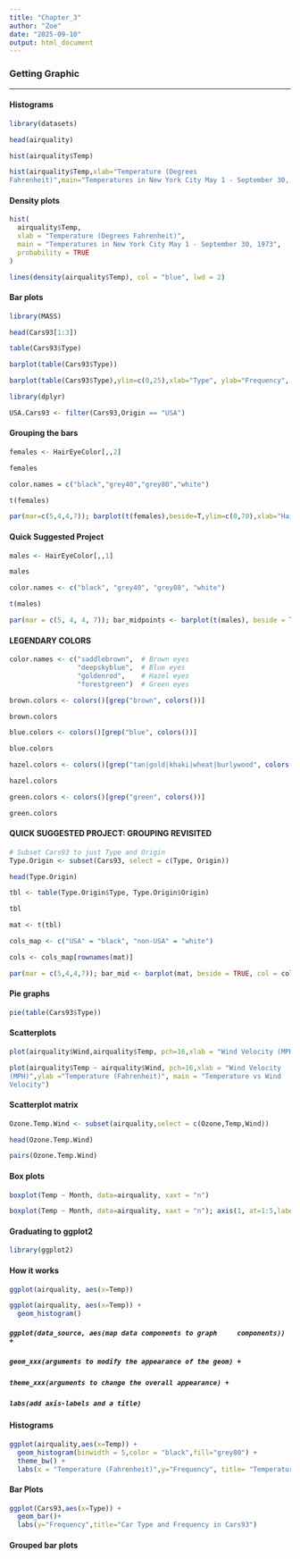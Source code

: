 ```yaml
---
title: "Chapter_3"
author: "Zoe"
date: "2025-09-10"
output: html_document
---
```


### Getting Graphic

------------------------------------------------------------------------

#### Histograms

```r
library(datasets)
```

```r
head(airquality)
```

```r
hist(airquality$Temp)
```

```r
hist(airquality$Temp,xlab="Temperature (Degrees
Fahrenheit)",main="Temperatures in New York City May 1 - September 30, 1973")
```

#### Density plots

```r
hist(
  airquality$Temp,
  xlab = "Temperature (Degrees Fahrenheit)",
  main = "Temperatures in New York City May 1 - September 30, 1973",
  probability = TRUE
)

lines(density(airquality$Temp), col = "blue", lwd = 2)
```

#### Bar plots

```r
library(MASS)
```

```r
head(Cars93[1:3])
```

```r
table(Cars93$Type)
```

```r
barplot(table(Cars93$Type))
```

```r
barplot(table(Cars93$Type),ylim=c(0,25),xlab="Type", ylab="Frequency", axis.lty="solid",space=.5)
```

```r
library(dplyr)
```

```r
USA.Cars93 <- filter(Cars93,Origin == "USA")
```

#### Grouping the bars

```r
females <- HairEyeColor[,,2]
```

```r
females
```

```r
color.names = c("black","grey40","grey80","white")
```

```r
t(females)
```

```r
par(mar=c(5,4,4,7)); barplot(t(females),beside=T,ylim=c(0,70),xlab="Hair Color",ylab="Frequency of Eye Color", col=color.names,axis.lty="solid"); legend("topright", rownames(t(females)), cex=0.8, fill=color.names, title="Eye Color", inset=c(-0.25,0), xpd=TRUE)
```

#### Quick Suggested Project

```r
males <- HairEyeColor[,,1]
```

```r
males
```

```r
color.names <- c("black", "grey40", "grey80", "white")
```

```r
t(males)
```

```r
par(mar = c(5, 4, 4, 7)); bar_midpoints <- barplot(t(males), beside = TRUE, ylim = c(0, 70), xlab = "Hair Color", ylab = "Frequency of Eye Color", col = color.names, axis.lty = "solid"); legend("topright", legend = rownames(t(males)), cex = 0.8, fill = color.names, title = "Eye Color", inset = c(-0.25, 0), xpd = TRUE)
```

#### LEGENDARY COLORS

```r
color.names <- c("saddlebrown",  # Brown eyes
                 "deepskyblue",  # Blue eyes
                 "goldenrod",    # Hazel eyes
                 "forestgreen")  # Green eyes
```

```r
brown.colors <- colors()[grep("brown", colors())]
```

```r
brown.colors
```

```r
blue.colors <- colors()[grep("blue", colors())]
```

```r
blue.colors
```

```r
hazel.colors <- colors()[grep("tan|gold|khaki|wheat|burlywood", colors())]
```

```r
hazel.colors
```

```r
green.colors <- colors()[grep("green", colors())]
```

```r
green.colors
```

#### QUICK SUGGESTED PROJECT: GROUPING REVISITED

```r
# Subset Cars93 to just Type and Origin
Type.Origin <- subset(Cars93, select = c(Type, Origin))
```

```r
head(Type.Origin)
```

```r
tbl <- table(Type.Origin$Type, Type.Origin$Origin)
```

```r
tbl
```

```r
mat <- t(tbl)
```

```r
cols_map <- c("USA" = "black", "non-USA" = "white")
```

```r
cols <- cols_map[rownames(mat)]
```

```r
par(mar = c(5,4,4,7)); bar_mid <- barplot(mat, beside = TRUE, col = cols, border = "black", ylim = c(0, max(mat) + 5), xlab = "Type", ylab = "Frequency", main = "Car Types by Origin"); legend("topright", legend = rownames(mat), fill = cols, border = "black", title = "Origin", inset = c(-0.25, 0), xpd = TRUE)

```

#### Pie graphs

```r
pie(table(Cars93$Type))
```

#### Scatterplots

```r
plot(airquality$Wind,airquality$Temp, pch=16,xlab = "Wind Velocity (MPH)", ylab ="Temperature (Fahrenheit)", main = "Temperature vs Wind Velocity")
```

```r
plot(airquality$Temp ~ airquality$Wind, pch=16,xlab = "Wind Velocity
(MPH)",ylab ="Temperature (Fahrenheit)", main = "Temperature vs Wind
Velocity")
```

#### Scatterplot matrix

```r
Ozone.Temp.Wind <- subset(airquality,select = c(Ozone,Temp,Wind))
```

```r
head(Ozone.Temp.Wind)
```

```r
pairs(Ozone.Temp.Wind)
```

#### Box plots

```r
boxplot(Temp ~ Month, data=airquality, xaxt = "n")
```

```r
boxplot(Temp ~ Month, data=airquality, xaxt = "n"); axis(1, at=1:5,labels=c("May","June","July","August", "September"))
```

#### Graduating to ggplot2

```r
library(ggplot2)
```

#### How it works

```r
ggplot(airquality, aes(x=Temp))
```

```r
ggplot(airquality, aes(x=Temp)) +
  geom_histogram()
```

##### `ggplot(data_source, aes(map data components to graph     components)) +`

##### `geom_xxx(arguments to modify the appearance of the geom) +`

##### `theme_xxx(arguments to change the overall appearance) +`

##### `labs(add axis-labels and a title)`

#### Histograms

```r
ggplot(airquality,aes(x=Temp)) +
  geom_histogram(binwidth = 5,color = "black",fill="grey80") + 
  theme_bw() +
  labs(x = "Temperature (Fahrenheit)",y="Frequency", title= "Temperatures in the airquality Data Frame")
```

#### Bar Plots

```r
ggplot(Cars93,aes(x=Type)) + 
  geom_bar()+ 
  labs(y="Frequency",title="Car Type and Frequency in Cars93")
```

#### Grouped bar plots

```r

```
